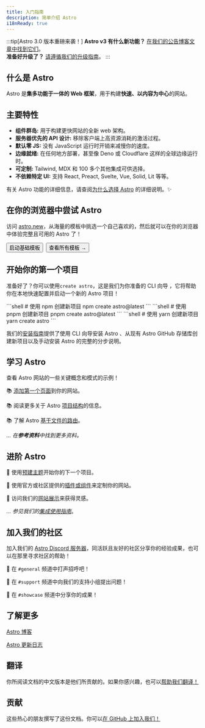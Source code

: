 ```yaml
---
title: 入门指南
description: 简单介绍 Astro
i18nReady: true
---
```


:::tip[Astro 3.0 版本重磅来袭！]
**Astro v3 有什么新功能？** [在我们的公告博客文章中找到它们](https://astro.build/blog/astro-3/)。  
**准备好升级了？** [请遵循我们的升级指南](/zh-cn/guides/upgrade-to/v3/)。
:::

<h2>什么是 Astro</h2>

Astro 是**集多功能于一体的 Web 框架**，用于构建**快速、以内容为中心**的网站。

## 主要特性

- **组件群岛:** 用于构建更快网站的全新 web 架构。
- **服务器优先的 API 设计:** 移除客户端上高资源消耗的激活过程。
- **默认零 JS:** 没有 JavaScript 运行时开销来减慢你的速度。
- **边缘就绪:** 在任何地方部署，甚至像 Deno 或 Cloudflare 这样的全球边缘运行时。
- **可定制:** Tailwind, MDX 和 100 多个其他集成可供选择。
- **不依赖特定 UI:** 支持 React, Preact, Svelte, Vue, Solid, Lit 等等。

有关 Astro 功能的详细信息，请查阅[为什么选择 Astro](/zh-cn/concepts/why-astro/) 的详细说明。✨

## 在你的浏览器中尝试 Astro

访问 [astro.new](https://astro.new/)，从海量的模板中挑选一个自己喜欢的，然后就可以在你的浏览器中体验完整且可用的 Astro 了！

<div style="display: flex; flex-wrap: wrap; gap: 0.5rem;">
  <Button href="https://astro.new/basics?on=stackblitz">启动基础模板</Button>
  <Button variant="outline" href="https://astro.new/">查看所有模板 →</Button>
</div>

## 开始你的第一个项目

准备好了？你可以使用`create astro`，这是我们为你准备的 CLI 向导 ，它将帮助你在本地快速配置并启动一个新的 Astro 项目！

<PackageManagerTabs>
  <Fragment slot="npm">
  ```shell
  # 使用 npm 创建新项目
  npm create astro@latest
  ```
  </Fragment>
  <Fragment slot="pnpm">
  ```shell
  # 使用 pnpm 创建新项目
  pnpm create astro@latest
  ```
  </Fragment>
  <Fragment slot="yarn">
  ```shell
  # 使用 yarn 创建新项目
  yarn create astro
  ```
  </Fragment>
</PackageManagerTabs>

我们的[安装指南](/zh-cn/install/auto/)提供了使用 CLI 向导安装 Astro 、从现有 Astro GitHub 存储库创建新项目以及手动安装 Astro 的完整的分步说明。

## 学习 Astro

查看 Astro 网站的一些关键概念和模式的示例！

📚 [添加第一个页面](/zh-cn/core-concepts/astro-pages/)到你的网站。

📚 阅读更多关于 Astro [项目结构](/zh-cn/core-concepts/project-structure/)的信息。

📚 了解 Astro [基于文件的路由](/zh-cn/core-concepts/routing/)。

*... 在**参考资料**中找到更多资料。*

## 进阶 Astro

🧰 使用[预建主题](https://astro.build/themes/)开始你的下一个项目。

🧰 使用官方或社区提供的[插件或组件](https://astro.build/integrations/)来定制你的网站。

🧰 访问我们的[网站展示](https://astro.build/showcase/)来获得灵感。

*... 参见我们的[集成使用指南](/zh-cn/guides/integrations-guide/)*。

## 加入我们的社区

加入我们的 [Astro Discord 服务器](https://astro.build/chat)，同活跃且友好的社区分享你的经验成果，也可以在那里寻求社区的帮助！

💬 在 `#general` 频道中打声招呼吧！

💬 在 `#support` 频道中向我们的支持小组提出问题！

💬 在 `#showcase` 频道中分享你的成果！


## 了解更多

[Astro 博客](https://astro.build/blog/)

[Astro 更新日志](https://github.com/withastro/astro/blob/main/packages/astro/CHANGELOG.md)


## 翻译

你所阅读文档的中文版本是他们所贡献的。如果你感兴趣，也可以[帮助我们翻译！](https://github.com/withastro/docs/blob/main/contributor-guides/translating-astro-docs.md)

<TranslatorList githubRepo="withastro/docs" />

## 贡献

这些热心的朋友撰写了这份文档。你可以[在 GitHub 上加入我们！](https://github.com/withastro/docs)

<ContributorList githubRepo="withastro/docs" />

